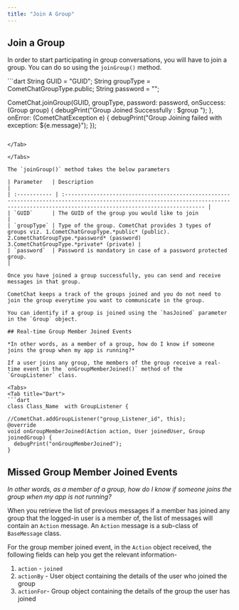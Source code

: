 ```yaml
---
title: "Join A Group"
---
```




## Join a Group

In order to start participating in group conversations, you will have to join a group. You can do so using the `joinGroup()` method.

<Tabs>
<Tab title="Dart">
```dart
String GUID = "GUID";
String groupType = CometChatGroupType.public;
String password = "";

CometChat.joinGroup(GUID, groupType, password: password,
                  onSuccess: (Group group) {
                    debugPrint("Group Joined Successfully : $group ");
                  }, onError: (CometChatException e) {
                    debugPrint("Group Joining failed with exception: ${e.message}");
  });
```

</Tab>

</Tabs>

The `joinGroup()` method takes the below parameters

| Parameter   | Description                                                                                                                                                                              |
| :----------- | :---------------------------------------------------------------------------------------------------------------------------------------------------------------------------------------- |
| `GUID`      | The GUID of the group you would like to join                                                                                                                                             |
| `groupType` | Type of the group. CometChat provides 3 types of groups viz. 1.CometChatGroupType.*public* (public). 2.CometChatGroupType.*password* (password) 3.CometChatGroupType.*private* (private) |
| `password`  | Password is mandatory in case of a password protected group.                                                                                                                             |

Once you have joined a group successfully, you can send and receive messages in that group.

CometChat keeps a track of the groups joined and you do not need to join the group everytime you want to communicate in the group.

You can identify if a group is joined using the `hasJoined` parameter in the `Group` object.

## Real-time Group Member Joined Events

*In other words, as a member of a group, how do I know if someone joins the group when my app is running?*

If a user joins any group, the members of the group receive a real-time event in the `onGroupMemberJoined()` method of the `GroupListener` class.

<Tabs>
<Tab title="Dart">
```dart
class Class_Name  with GroupListener {

//CometChat.addGroupListener("group_Listener_id", this);
@override
void onGroupMemberJoined(Action action, User joinedUser, Group joinedGroup) {
  debugPrint("onGroupMemberJoined");
}
```

</Tab>

</Tabs>

## Missed Group Member Joined Events

*In other words, as a member of a group, how do I know if someone joins the group when my app is not running?*

When you retrieve the list of previous messages if a member has joined any group that the logged-in user is a member of, the list of messages will contain an `Action` message. An `Action` message is a sub-class of `BaseMessage` class.

For the group member joined event, in the `Action` object received, the following fields can help you get the relevant information-

1. `action` - `joined`
2. `actionBy` - User object containing the details of the user who joined the group
3. `actionFor`- Group object containing the details of the group the user has joined
